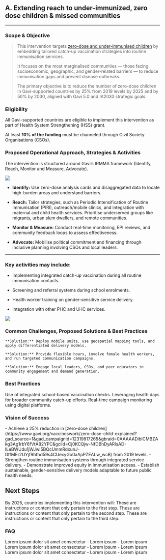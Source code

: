 ## A.	Extending reach to under-immunized, zero dose children & missed communities
-----

### Scope & Objective 
>This intervention targets [zero-dose and under-immunised children](https://www.gavi.org/vaccineswork/zero-dose-child-explained?gad_source=1&gad_campaignid=12319817265&gbraid=0AAAAADibICMBZAkg3Ag1rbY6fVtA82YPC&gclid=Cj0KCQjw-NfDBhDyARIsAD-ILeBWUdu1jWJwI5BQcUmmRdxunJ-DtfMEr2UYjfRhfhd59s4CUexyGo0aApPZEALw_wcB) by embedding tailored catch-up vaccination strategies into routine immunisation services. 
>
>It focuses on the most marginalised communities — those facing socioeconomic, geographic, and gender-related barriers — to reduce immunisation gaps and prevent disease outbreaks. 
>
>The primary objective is to reduce the number of <Tooltip tip="Definition lorem ipsum">zero-dose children</Tooltip> in Gavi-supported countries by 25% from 2019 levels by 2025 and by 50% by 2030, aligned with Gavi 5.0 and IA2030 strategic goals.



### Eligibility

<Tip>All Gavi-supported countries are eligible to implement this intervention as part of Health System Strengthening (HSS) grant.</Tip>

<Warning>At least **10% of the funding** must be channeled through Civil Society Organisations (CSOs).</Warning>



### Proposed Operational Approach, Strategies & Activities

The intervention is structured around Gavi’s IRMMA framework (Identify, Reach, Monitor and Measure, Advocate).

<Frame caption="Figure 1: Lorem ipsum dolor sit amet">
  <img src="/images/Test_Diagram.jpg" />
</Frame>

- **Identify:** Use zero-dose analysis cards and disaggregated data to locate high-burden areas and understand barriers. 

- **Reach:** Tailor strategies, such as Periodic Intensification of Routine Immunisation (PIRI), outreach/mobile clinics, and integration with maternal and child health services. Prioritise underserved groups like migrants, urban slum dwellers, and remote communities.

- **Monitor & Measure:** Conduct real-time monitoring, EPI reviews, and community feedback loops to assess effectiveness.

- **Advocate:** Mobilise political commitment and financing through inclusive planning involving CSOs and local leaders.

--------
### Key activities may include:
- Implementing integrated catch-up vaccination during all routine immunisation contacts.

- Screening and referral systems during school enrolments.

- Health worker training on gender-sensitive service delivery.

- Integration with other <Tooltip tip="e.g. nutrition, adolescent health and antenatal care">PHC and UHC services</Tooltip>.

<Frame caption="Caption text lorem ipsum dolor">
  <img src="/images/test.jpg" />
</Frame>

### Common Challenges, Proposed Solutions & Best Practices

<Columns cols={3}>
  <Card title="Geographic and infrastructure limitations in remote areas." icon="flag">
    
    **Solution:** Deploy mobile units, use geospatial mapping tools, and apply differentiated delivery models.
  </Card>
  <Card title="Gender norms restricting caregiver access." icon="flag">
    
    **Solution:** Provide flexible hours, involve female health workers, and run targeted communication campaigns.
  </Card>
  <Card title="Low trust or misinformation." icon="flag">
    
    **Solution:** Engage local leaders, CSOs, and peer educators in community engagement and demand generation.
  </Card>
</Columns>


### Best Practices

<Check>Use of integrated school-based vaccination checks.</Check>
<Check>Leveraging health days for broader community catch-up efforts.</Check>
<Check>Real-time campaign monitoring using digital platforms.</Check>


### Vision of Success 
<Card title="By 2025, countries implementing this intervention will:">
- Achieve a 25% reduction in [zero-dose children](https://www.gavi.org/vaccineswork/zero-dose-child-explained?gad_source=1&gad_campaignid=12319817265&gbraid=0AAAAADibICMBZAkg3Ag1rbY6fVtA82YPC&gclid=Cj0KCQjw-NfDBhDyARIsAD-ILeBWUdu1jWJwI5BQcUmmRdxunJ-DtfMEr2UYjfRhfhd59s4CUexyGo0aApPZEALw_wcB) from 2019 levels.
- Strengthen routine immunisation systems through integrated service delivery.
- Demonstrate improved equity in immunisation access.
- Establish sustainable, gender-sensitive delivery models adaptable to future public health needs.

</Card>

## Next Steps 
By 2025, countries implementing this intervention will:
  <Steps>
    <Step title="First Step">
      These are instructions or content that only pertain to the first step.
    </Step>
    <Step title="Second Step">
      These are instructions or content that only pertain to the second step.
    </Step>
    <Step title="Third Step">
      These are instructions or content that only pertain to the third step.
    </Step>
  </Steps>


### FAQ

<AccordionGroup>
  <Accordion title="Question 1 lorem ipsum dolor sit?">
    Lorem ipsum dolor sit amet consectetur
    - Lorem ipsum
    - Lorem ipsum
  </Accordion>

  <Accordion title="Question 2 lorem ipsum dolor sit?">
    Lorem ipsum dolor sit amet consectetur
    - Lorem ipsum
    - Lorem ipsum
  </Accordion>

<Accordion title="Question 3 lorem ipsum dolor sit?">
    Lorem ipsum dolor sit amet consectetur
    - Lorem ipsum
    - Lorem ipsum
  </Accordion>
</AccordionGroup>
